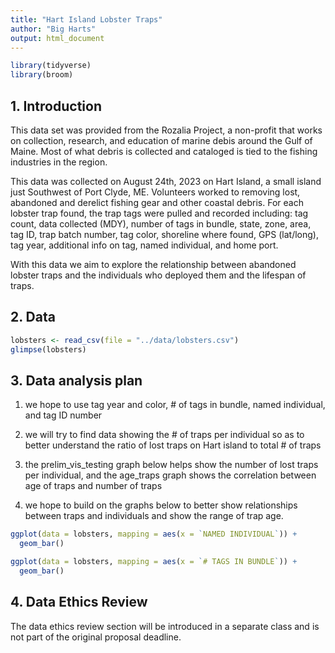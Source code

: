 ```yaml
---
title: "Hart Island Lobster Traps"
author: "Big Harts"
output: html_document
---
```


```r
library(tidyverse)
library(broom)

```

## 1. Introduction

This data set was provided from the Rozalia Project, a non-profit that works on collection, research, and education of marine debis around the Gulf of Maine. Most of what debris is collected and cataloged is tied to the fishing industries in the region.

This data was collected on August 24th, 2023 on Hart Island, a small island just
Southwest of Port Clyde, ME. Volunteers worked to  removing lost, abandoned and derelict fishing gear and other coastal debris. For each lobster trap found, the trap tags were pulled and recorded including: tag count, data collected (MDY), number of tags in bundle, state, zone, area, tag ID, trap batch number, tag color, shoreline where found, GPS (lat/long), tag year, additional info on tag, named individual, and home port. 

With this data we aim to explore the relationship between abandoned lobster traps and the individuals who deployed them and the lifespan of traps. 

## 2. Data

```r
lobsters <- read_csv(file = "../data/lobsters.csv")
glimpse(lobsters)
```

## 3. Data analysis plan

1) we hope to use tag year and color, # of tags in bundle, named individual, and tag ID number
2) we will try to find data showing the # of traps per individual so as to better understand the ratio of lost traps on Hart island to total # of traps

3) the prelim_vis_testing graph below helps show the number of lost traps per individual, and the age_traps graph shows the correlation between age of traps and number of traps

4) we hope to build on the graphs below to better show relationships between traps and individuals and show the range of trap age. 

```r
ggplot(data = lobsters, mapping = aes(x = `NAMED INDIVIDUAL`)) +
  geom_bar() 


```
```r
ggplot(data = lobsters, mapping = aes(x = `# TAGS IN BUNDLE`)) +
  geom_bar() 

```


## 4. Data Ethics Review

The data ethics review section will be introduced in a separate class and is not part of the original proposal deadline.

